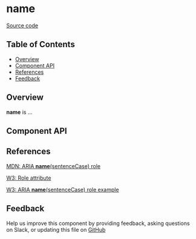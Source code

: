 
# **name**

[Source code](https://github.com/leemonade/bubbles/tree/main/packages/components/leemons/LoginBg)

## Table of Contents

<!-- START doctoc generated TOC please keep comment here to allow auto update -->
<!-- DON'T EDIT THIS SECTION, INSTEAD RE-RUN doctoc TO UPDATE -->

- [Overview](#overview)
- [Component API](#component-api)
- [References](#references)
- [Feedback](#feedback)

## Overview

**name** is ...

<ThemeProvider>
  <LoginBg />
</ThemeProvider>

## Component API

<Preview>
  <Story id="leemons-users-login-loginbg--playground" />
</Preview>

<Props of={LoginBg} />

## References

[MDN: ARIA **name**(sentenceCase) role](https://developer.mozilla.org/en-US/docs/Web/Accessibility/ARIA/Roles/login-bg_role)

[W3: Role attribute](https://www.w3.org/WAI/PF/HTML/wiki/RoleAttribute)

[W3: ARIA **name**(sentenceCase) role example](https://www.w3.org/TR/2016/WD-wai-aria-practices-1.1-20160317/examples/login-bg/login-bg.html)

## Feedback

Help us improve this component by providing feedback, asking questions on Slack, or updating this file on
[GitHub](https://github.com/leemonade/bubbles/edit/main/packages/components/leemons/LoginBg.mdx)
